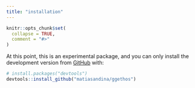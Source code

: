 ```yaml
---
title: "installation"
---
```


```r
knitr::opts_chunk$set(
  collapse = TRUE,
  comment = "#>"
)
```

At this point, this is an experimental package, and you can only install the development version from [GitHub](https://github.com/) with:

``` r
# install.packages("devtools")
devtools::install_github("matiasandina/ggethos")
```
